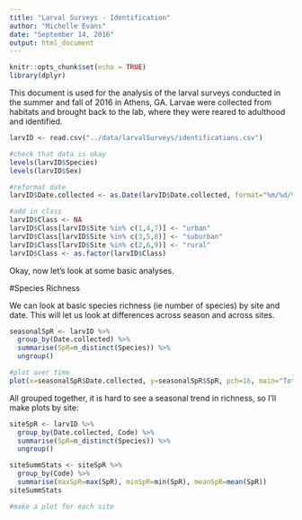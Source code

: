 ```yaml
---
title: "Larval Surveys - Identification"
author: "Michelle Evans"
date: "September 14, 2016"
output: html_document
---
```


```r
knitr::opts_chunk$set(echo = TRUE)
library(dplyr)
```

This document is used for the analysis of the larval surveys conducted in the summer and fall of 2016 in Athens, GA. Larvae were collected from habitats and brought back to the lab, where they were reared to adulthood and identified.

```r

larvID <- read.csv("../data/larvalSurveys/identifications.csv")

#check that data is okay
levels(larvID$Species)
levels(larvID$Sex)

#reformat date
larvID$Date.collected <- as.Date(larvID$Date.collected, format="%m/%d/%y")

#add in class
larvID$Class <- NA
larvID$Class[larvID$Site %in% c(1,4,7)] <- "urban"
larvID$Class[larvID$Site %in% c(3,5,8)] <- "suburban"
larvID$Class[larvID$Site %in% c(2,6,9)] <- "rural"
larvID$Class <- as.factor(larvID$Class)
```

Okay, now let's look at some basic analyses.

#Species Richness

We can look at basic species richness (ie number of species) by site and date. This will let us look at differences across season and across sites.

```r

seasonalSpR <- larvID %>%
  group_by(Date.collected) %>%
  summarise(SpR=n_distinct(Species)) %>%
  ungroup()

#plot over time
plot(x=seasonalSpR$Date.collected, y=seasonalSpR$SpR, pch=16, main="Total Species Richness", xlab="Date", ylab="Species Richness")
```

All grouped together, it is hard to see a seasonal trend in richness, so I'll make plots by site:

```r

siteSpR <- larvID %>%
  group_by(Date.collected, Code) %>%
  summarise(SpR=n_distinct(Species)) %>%
  ungroup()

siteSummStats <- siteSpR %>%
  group_by(Code) %>%
  summarise(maxSpR=max(SpR), minSpR=min(SpR), meanSpR=mean(SpR))
siteSummStats

#make a plot for each site

```


